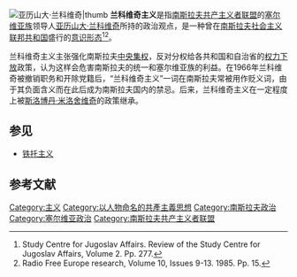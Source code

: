 [[File:Aleksandar_Ranković_(1).jpg|[[亚历山大·兰科维奇]]|thumb]]
'''兰科维奇主义'''是指[[南斯拉夫共产主义者联盟|南斯拉夫共产主义者联盟]]的[[塞尔维亚族|塞尔维亚族]]领导人[[亚历山大·兰科维奇|亚历山大·兰科维奇]]所持的政治观点，是一种曾在[[南斯拉夫社会主义联邦共和国|南斯拉夫社会主义联邦共和国]]盛行的[[意识形态|意识形态]]<ref name="Jugoslav Affairs Pp. 277">Study Centre for Jugoslav Affairs. Review of the Study Centre for Jugoslav Affairs, Volume 2. Pp. 277.</ref><ref name="ReferenceA">Radio Free Europe research, Volume 10, Issues 9-13. 1985. Pp. 15.</ref>。

兰科维奇主义主张强化南斯拉夫[[中央集权|中央集权]]，反对分权给各共和国和自治省的[[权力下放|权力下放]]政策，认为这样会危害南斯拉夫的统一和塞尔维亚族的利益。在1966年兰科维奇被撤销职务和开除党籍后，“兰科维奇主义”一词在南斯拉夫常被用作贬义词，由于其负面含义而在此后成为南斯拉夫国内的禁忌。后来，兰科维奇主义在一定程度上被[[斯洛博丹·米洛舍维奇|斯洛博丹·米洛舍维奇]]的政策继承。

== 参见 ==
*[[铁托主义|铁托主义]]

== 参考文献 ==
{{reflist}}

[[Category:主义|Category:主义]]
[[Category:以人物命名的共產主義思想|Category:以人物命名的共產主義思想]]
[[Category:南斯拉夫政治|Category:南斯拉夫政治]]
[[Category:塞尔维亚政治|Category:塞尔维亚政治]]
[[Category:南斯拉夫共产主义者联盟|Category:南斯拉夫共产主义者联盟]]